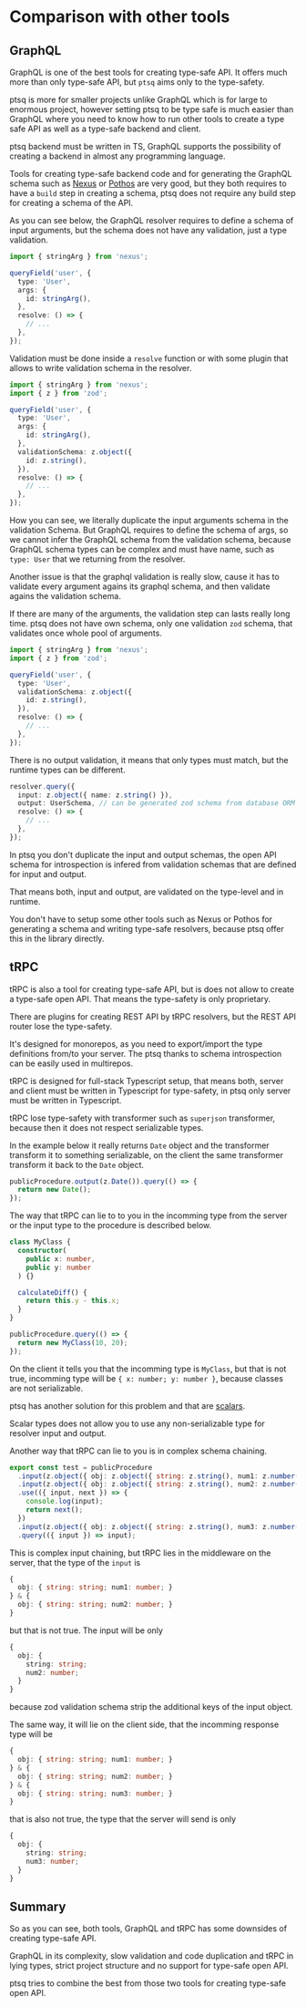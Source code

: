 # Comparison with other tools

## GraphQL

GraphQL is one of the best tools for creating type-safe API. It offers much more than only type-safe API, but `ptsq` aims only to the type-safety.

ptsq is more for smaller projects unlike GraphQL which is for large to enormous project, however setting ptsq to be type safe is much easier than GraphQL where you need to know how to run other tools to create a type safe API as well as a type-safe backend and client.

ptsq backend must be written in TS, GraphQL supports the possibility of creating a backend in almost any programming language.

Tools for creating type-safe backend code and for generating the GraphQL schema such as [Nexus](https://nexusjs.org/) or [Pothos](https://pothos-graphql.dev/) are very good, but they both requires to have a `build` step in creating a schema, ptsq does not require any build step for creating a schema of the API.

As you can see below, the GraphQL resolver requires to define a schema of input arguments, but the schema does not have any validation, just a type validation.

```ts title="Nexus query resolver"
import { stringArg } from 'nexus';

queryField('user', {
  type: 'User',
  args: {
    id: stringArg(),
  },
  resolve: () => {
    // ...
  },
});
```

Validation must be done inside a `resolve` function or with some plugin that allows to write validation schema in the resolver.

```ts title="Duplicated input schema in args and validation"
import { stringArg } from 'nexus';
import { z } from 'zod';

queryField('user', {
  type: 'User',
  args: {
    id: stringArg(),
  },
  validationSchema: z.object({
    id: z.string(),
  }),
  resolve: () => {
    // ...
  },
});
```

How you can see, we literally duplicate the input arguments schema in the validation Schema. But GraphQL requires to define the schema of args, so we cannot infer the GraphQL schema from the validation schema, because GraphQL schema types can be complex and must have name, such as `type: User` that we returning from the resolver.

Another issue is that the graphql validation is really slow, cause it has to validate every argument agains its graphql schema, and then validate agains the validation schema.

If there are many of the arguments, the validation step can lasts really long time. ptsq does not have own schema, only one validation `zod` schema, that validates once whole pool of arguments.

```ts title="Cannot do this for infer the args GraphQL types from the schema"
import { stringArg } from 'nexus';
import { z } from 'zod';

queryField('user', {
  type: 'User',
  validationSchema: z.object({
    id: z.string(),
  }),
  resolve: () => {
    // ...
  },
});
```

There is no output validation, it means that only types must match, but the runtime types can be different.

```ts title="ptsq query resolver"
resolver.query({
  input: z.object({ name: z.string() }),
  output: UserSchema, // can be generated zod schema from database ORM like Prisma
  resolve: () => {
    // ...
  },
});
```

In ptsq you don't duplicate the input and output schemas, the open API schema for introspection is infered from validation schemas that are defined for input and output.

That means both, input and output, are validated on the type-level and in runtime.

You don't have to setup some other tools such as Nexus or Pothos for generating a schema and writing type-safe resolvers, because ptsq offer this in the library directly.

## tRPC

tRPC is also a tool for creating type-safe API, but is does not allow to create a type-safe open API. That means the type-safety is only proprietary.

There are plugins for creating REST API by tRPC resolvers, but the REST API router lose the type-safety.

It's designed for monorepos, as you need to export/import the type definitions from/to your server. The ptsq thanks to schema introspection can be easily used in multirepos.

tRPC is designed for full-stack Typescript setup, that means both, server and client must be written in Typescript for type-safety, in ptsq only server must be written in Typescript.

tRPC lose type-safety with transformer such as `superjson` transformer, because then it does not respect serializable types.

In the example below it really returns `Date` object and the transformer transform it to something serializable, on the client the same transformer transform it back to the `Date` object.

```ts "tRPC query procedure that returns Date"
publicProcedure.output(z.Date()).query(() => {
  return new Date();
});
```

The way that tRPC can lie to to you in the incomming type from the server or the input type to the procedure is described below.

```ts "tRPC query procedure that returns Date"
class MyClass {
  constructor(
    public x: number,
    public y: number
  ) {}

  calculateDiff() {
    return this.y - this.x;
  }
}

publicProcedure.query(() => {
  return new MyClass(10, 20);
});
```

On the client it tells you that the incomming type is `MyClass`, but that is not true, incomming type will be `{ x: number; y: number }`, because classes are not serializable.

ptsq has another solution for this problem and that are [scalars](/scalars).

Scalar types does not allow you to use any non-serializable type for resolver input and output.

Another way that tRPC can lie to you is in complex schema chaining.

```ts "tRPC query procedure that lie on the client in the response type"
export const test = publicProcedure
  .input(z.object({ obj: z.object({ string: z.string(), num1: z.number() }) }))
  .input(z.object({ obj: z.object({ string: z.string(), num2: z.number() }) }))
  .use(({ input, next }) => {
    console.log(input);
    return next();
  })
  .input(z.object({ obj: z.object({ string: z.string(), num3: z.number() }) }))
  .query(({ input }) => input);
```

This is complex input chaining, but tRPC lies in the middleware on the server, that the type of the `input` is

```ts
{
  obj: { string: string; num1: number; }
} & {
  obj: { string: string; num2: number; }
}
```

but that is not true. The input will be only

```ts
{
  obj: {
    string: string;
    num2: number;
  }
}
```

because zod validation schema strip the additional keys of the input object.

The same way, it will lie on the client side, that the incomming response type will be

```ts
{
  obj: { string: string; num1: number; }
} & {
  obj: { string: string; num2: number; }
} & {
  obj: { string: string; num3: number; }
}
```

that is also not true, the type that the server will send is only

```ts
{
  obj: {
    string: string;
    num3: number;
  }
}
```

## Summary

So as you can see, both tools, GraphQL and tRPC has some downsides of creating type-safe API.

GraphQL in its complexity, slow validation and code duplication and tRPC in lying types, strict project structure and no support for type-safe open API.

ptsq tries to combine the best from those two tools for creating type-safe open API.

